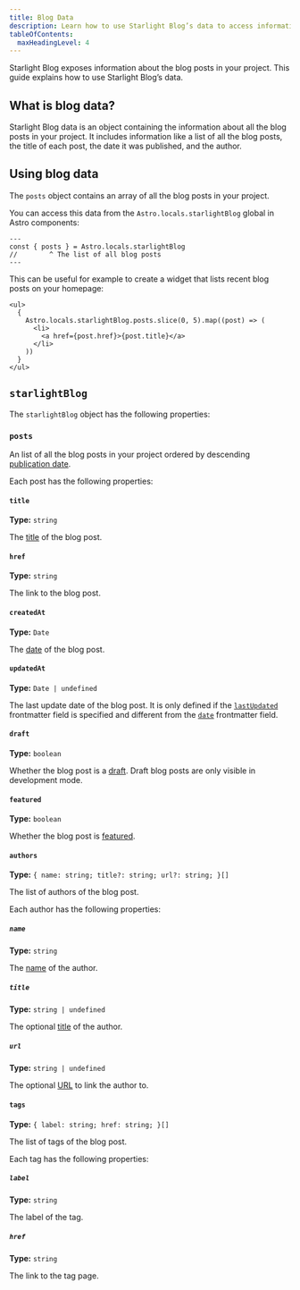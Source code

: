 ```yaml
---
title: Blog Data
description: Learn how to use Starlight Blog’s data to access information about your blog posts.
tableOfContents:
  maxHeadingLevel: 4
---
```


Starlight Blog exposes information about the blog posts in your project.
This guide explains how to use Starlight Blog’s data.

## What is blog data?

Starlight Blog data is an object containing the information about all the blog posts in your project.
It includes information like a list of all the blog posts, the title of each post, the date it was published, and the author.

## Using blog data

The `posts` object contains an array of all the blog posts in your project.

You can access this data from the `Astro.locals.starlightBlog` global in Astro components:

```astro title="example.astro"
---
const { posts } = Astro.locals.starlightBlog
//        ^ The list of all blog posts
---
```

This can be useful for example to create a widget that lists recent blog posts on your homepage:


<Preview>

```astro title="RecentBlogPosts.astro" "Astro.locals.starlightBlog.posts"
<ul>
  {
    Astro.locals.starlightBlog.posts.slice(0, 5).map((post) => (
      <li>
        <a href={post.href}>{post.title}</a>
      </li>
    ))
  }
</ul>
```

<Fragment slot="preview">

<BlogDataExample />

</Fragment>

</Preview>

## `starlightBlog`

The `starlightBlog` object has the following properties:

### `posts`

An list of all the blog posts in your project ordered by descending [publication date](/guides/frontmatter#date-required/).

Each post has the following properties:

#### `title`

**Type:** `string`

The [title](/guides/frontmatter#title-required/) of the blog post.

#### `href`

**Type:** `string`

The link to the blog post.

#### `createdAt`

**Type:** `Date`

The [date](/guides/frontmatter#date-required/) of the blog post.

#### `updatedAt`

**Type:** `Date | undefined`

The last update date of the blog post.
It is only defined if the [`lastUpdated`](/guides/frontmatter#lastupdated/) frontmatter field is specified and different from the [`date`](/guides/frontmatter#date-required/) frontmatter field.

#### `draft`

**Type:** `boolean`

Whether the blog post is a [draft](/guides/frontmatter/#draft).
Draft blog posts are only visible in development mode.

#### `featured`

**Type:** `boolean`

Whether the blog post is [featured](/guides/frontmatter/#featured).

#### `authors`

**Type:** `{ name: string; title?: string; url?: string; }[]`

The list of authors of the blog post.

Each author has the following properties:

##### `name`

**Type:** `string`

The [name](/configuration/#name-required) of the author.

##### `title`

**Type:** `string | undefined`

The optional [title](/configuration/#title-1) of the author.

##### `url`

**Type:** `string | undefined`

The optional [URL](/configuration/#url) to link the author to.

#### `tags`

**Type:** `{ label: string; href: string; }[]`

The list of tags of the blog post.

Each tag has the following properties:

##### `label`

**Type:** `string`

The label of the tag.

##### `href`

**Type:** `string`

The link to the tag page.
